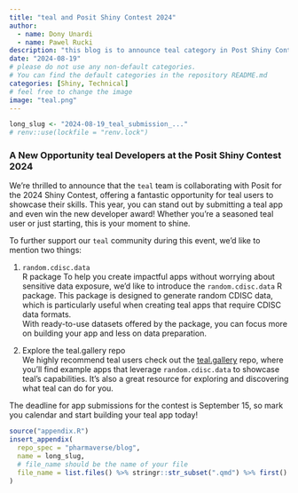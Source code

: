 ```yaml
---
title: "teal and Posit Shiny Contest 2024"
author:
  - name: Dony Unardi
  - name: Pawel Rucki
description: "this blog is to announce teal category in Post Shiny Contest 2024 and to inform users on resources to make their teal app for the submission."
date: "2024-08-19"
# please do not use any non-default categories.
# You can find the default categories in the repository README.md
categories: [Shiny, Technical]
# feel free to change the image
image: "teal.png"
---
```


<!--------------- typical setup ----------------->

```r
long_slug <- "2024-08-19_teal_submission_..."
# renv::use(lockfile = "renv.lock")
```

<!--------------- post begins here ----------------->

### A New Opportunity teal Developers at the Posit Shiny Contest 2024

We're thrilled to announce that the `teal` team is collaborating with Posit for the 2024 Shiny Contest, offering a fantastic opportunity for teal users to showcase their skills.
This year, you can stand out by submitting a teal app and even win the new developer award!
Whether you're a seasoned teal user or just starting, this is your moment to shine.

To further support our `teal` community during this event, we'd like to mention two things:

1.  `random.cdisc.data` \
    R package To help you create impactful apps without worrying about sensitive data exposure, we’d like to introduce the `random.cdisc.data` R package.
    This package is designed to generate random CDISC data, which is particularly useful when creating teal apps that require CDISC data formats.
    \
    With ready-to-use datasets offered by the package, you can focus more on building your app and less on data preparation.

2.  Explore the teal.gallery repo \
    We highly recommend teal users check out the [teal.gallery](https://github.com/insightsengineering/teal.gallery) repo, where you’ll find example apps that leverage `random.cdisc.data` to showcase teal’s capabilities.
    It’s also a great resource for exploring and discovering what teal can do for you.

The deadline for app submissions for the contest is September 15, so mark you calendar and start building your teal app today!

<!--------------- appendices go here ----------------->

```r
source("appendix.R")
insert_appendix(
  repo_spec = "pharmaverse/blog",
  name = long_slug,
  # file_name should be the name of your file
  file_name = list.files() %>% stringr::str_subset(".qmd") %>% first()
)
```
